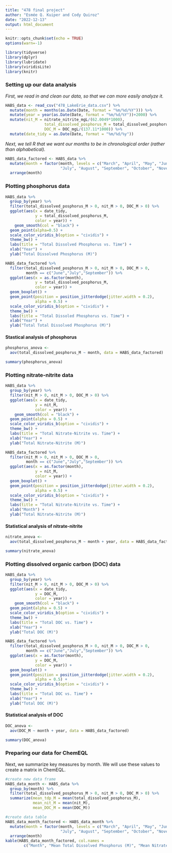 ```yaml
---
title: "478 final project"
author: "Esmée Q. Kuiper and Cody Quiroz"
date: "2022-12-13"
output: html_document
---
```


```r
knitr::opts_chunk$set(echo = TRUE)
options(warn=-1)
```

```r
library(tidyverse)
library(dplyr)
library(lubridate)
library(viridisLite)
library(knitr)
```

### Setting up our data analysis

*First, we read in and clean our data, so that we can more easily analyze it.*

```r
HABS_data <- read_csv("478_LakeErie_data.csv") %>% 
  mutate(month = months(as.Date(Date, format = "%m/%d/%Y"))) %>% 
  mutate(year = year(as.Date(Date, format = "%m/%d/%Y"))+2000) %>% 
  mutate(nit_M = nitrate_nitrite_mgL/(62.0049*1000), 
                 total_dissolved_posphorus_M = total_dissolved_posphorus_ugL/(94.9714*1000*1000),
                 DOC_M = DOC_mgL/(137.11*1000)) %>% 
  mutate(date_tidy = as.Date(Date, format = "%m/%d/%y")) 
```

*Next, we tell R that we want our months to be in chronological order (rather than alphabetical).*

```r
HABS_data_factored <- HABS_data %>% 
  mutate(month = factor(month, levels = c("March", "April", "May", "June",
                        "July", "August", "September", "October", "November"))) %>% 
  arrange(month)
```

### Plotting phosphorus data

```r
HABS_data %>%
  group_by(year) %>% 
  filter(total_dissolved_posphorus_M > 0, nit_M > 0, DOC_M > 0) %>%
  ggplot(aes(x = date_tidy,
             y = total_dissolved_posphorus_M, 
             color = year)) +
    geom_smooth(col = "black") +
  geom_point(alpha=0.5) + 
  scale_color_viridis_b(option = "cividis") + 
  theme_bw() + 
  labs(title = "Total Dissolved Phosphorus vs. Time") +
  xlab("Year") + 
  ylab("Total Dissolved Phosphorus (M)")

HABS_data_factored %>% 
  filter(total_dissolved_posphorus_M > 0, nit_M > 0, DOC_M > 0,
         month == c("June","July","September")) %>% 
  ggplot(aes(x = as.factor(month), 
             y = total_dissolved_posphorus_M,
             color = year)) + 
  geom_boxplot() +
  geom_point(position = position_jitterdodge(jitter.width = 0.2), 
             alpha = 0.5) +
  scale_color_viridis_b(option = "cividis") + 
  theme_bw() + 
  labs(title = "Total Dissoled Phosphorus vs. Time") +
  xlab("Year") + 
  ylab("Total Total Dissolved Phosphorus (M)")
```

#### Stastical analysis of phosphorus 

```r
phosphorus_anova <- 
  aov(total_dissolved_posphorus_M ~ month, data = HABS_data_factored)

summary(phosphorus_anova)
```

### Plotting nitrate-nitrite data

```r
HABS_data %>%
  group_by(year) %>% 
  filter(nit_M > 0, nit_M > 0, DOC_M > 0) %>%
  ggplot(aes(x = date_tidy,
             y = nit_M, 
             color = year)) +
    geom_smooth(col = "black") +
  geom_point(alpha = 0.5) + 
  scale_color_viridis_b(option = "cividis") + 
  theme_bw() + 
  labs(title = "Total Nitrate-Nitrite vs. Time") +
  xlab("Year") + 
  ylab("Total Nitrate-Nitrite (M)")

HABS_data_factored %>% 
  filter(nit_M > 0, nit_M > 0, DOC_M > 0,
         month == c("June","July","September")) %>% 
  ggplot(aes(x = as.factor(month), 
             y = nit_M,
             color = year)) + 
  geom_boxplot() +
  geom_point(position = position_jitterdodge(jitter.width = 0.2), 
             alpha = 0.5) +
  scale_color_viridis_b(option = "cividis") + 
  theme_bw() + 
  labs(title = "Total Nitrate-Nitrite vs. Time") +
  xlab("Month") + 
  ylab("Total Nitrate-Nitrite (M)")

```

#### Statistical analysis of nitrate-nitrite

```r
nitrate_anova <- 
  aov(total_dissolved_posphorus_M ~ month + year, data = HABS_data_factored)

summary(nitrate_anova)
```

### Plotting dissolved organic carbon (DOC) data

```r
HABS_data %>%
  group_by(year) %>% 
  filter(nit_M > 0, nit_M > 0, DOC_M > 0) %>%
  ggplot(aes(x = date_tidy,
             y = DOC_M, 
             color = year)) +
    geom_smooth(col = "black") +
  geom_point(alpha = 0.5) + 
  scale_color_viridis_b(option = "cividis") + 
  theme_bw() + 
  labs(title = "Total DOC vs. Time") +
  xlab("Year") + 
  ylab("Total DOC (M)")

HABS_data_factored %>% 
  filter(total_dissolved_posphorus_M > 0, nit_M > 0, DOC_M > 0,
         month == c("June","July","September")) %>% 
  ggplot(aes(x = as.factor(month), 
             y = DOC_M,
             color = year)) + 
  geom_boxplot() +
  geom_point(position = position_jitterdodge(jitter.width = 0.2), 
             alpha = 0.5) +
  scale_color_viridis_b(option = "cividis") + 
  theme_bw() + 
  labs(title = "Total DOC vs. Time") +
  xlab("Year") + 
  ylab("Total DOC (M)")
```

#### Statistical analysis of DOC

```r
DOC_anova <- 
  aov(DOC_M ~ month + year, data = HABS_data_factored)

summary(DOC_anova)
```

### Preparing our data for ChemEQL

Next, we summarize key measures by month. We will use these values to create a matrix in ChemEQL.  

```r
#create new data frame
HABS_data_month <- HABS_data %>% 
  group_by(month) %>% 
  filter(total_dissolved_posphorus_M > 0, nit_M > 0, DOC_M > 0) %>% 
  summarize(mean_tdp_M = mean(total_dissolved_posphorus_M), 
            mean_nit_M = mean(nit_M), 
            mean_DOC_M = mean(DOC_M))

#create data table
HABS_data_month_factored <- HABS_data_month %>% 
  mutate(month = factor(month, levels = c("March", "April", "May", "June",
                        "July", "August", "September", "October", "November"))) %>% 
  arrange(month)
kable(HABS_data_month_factored, col.names = 
        c("Month", "Mean Total Dissolved Phosphorus (M)", "Mean Nitrate-Nitrite (M)", "Mean DOC (M)"))
```

